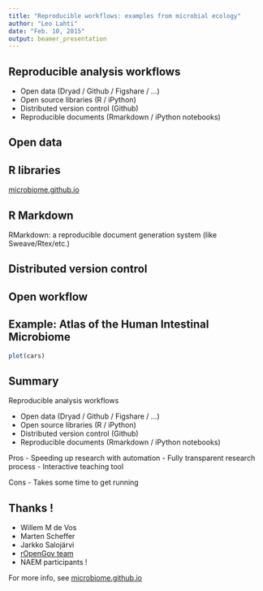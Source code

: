 ```yaml
---
title: "Reproducible workflows: examples from microbial ecology"
author: "Leo Lahti"
date: "Feb. 10, 2015"
output: beamer_presentation
---
```



## Reproducible analysis workflows

- Open data (Dryad / Github / Figshare / ...)
- Open source libraries (R / iPython)
- Distributed version control (Github)
- Reproducible documents (Rmarkdown / iPython notebooks)


## Open data



## R libraries

[microbiome.github.io](https://microbiome.github.io)


## R Markdown

RMarkdown: a reproducible document generation system (like Sweave/Rtex/etc.)


## Distributed version control

\includegraphics[width=50pt]{pics/github-logo.png}

## Open workflow


## Example: Atlas of the Human Intestinal Microbiome 

```r
plot(cars)
```

## Summary

Reproducible analysis workflows

- Open data (Dryad / Github / Figshare / ...)
- Open source libraries (R / iPython)
- Distributed version control (Github)
- Reproducible documents (Rmarkdown / iPython notebooks)

Pros 
- Speeding up research with automation
- Fully transparent research process
- Interactive teaching tool

Cons
- Takes some time to get running


## Thanks !

- Willem M de Vos
- Marten Scheffer
- Jarkko Salojärvi
- [rOpenGov team](ropengov.github.io)
- NAEM participants !

For more info, see
[microbiome.github.io](https://microbiome.github.io)





